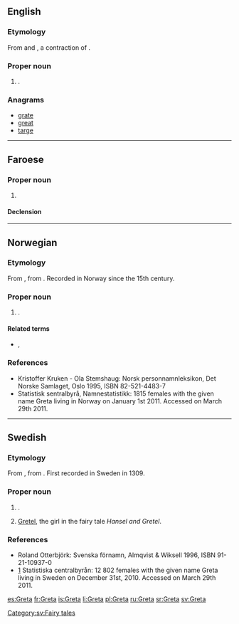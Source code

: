{{also|greta}}
==English==

===Etymology===
From {{etyl|de|en}} and {{etyl|sv|en}} {{term|Greta|lang=sv}}, a contraction  of {{term|Margareta|lang=sv}}.

===Proper noun===
{{en-proper noun}}

# {{given name|female|from=Ancient Greek}}. 

===Anagrams===
* [[grate#English|grate]]
* [[great#English|great]]
* [[targe#English|targe]]

----

==Faroese==

===Proper noun===
{{head|fo|proper noun}}

# {{given name|female|lang=fo}}

====Declension====
{{fo-decl-proper-noun-s-indef|Greta|Gretu|Gretu|Gretu}}

----

==Norwegian==

===Etymology===
From {{etyl|de|no}} {{term|Greta|lang=de}}, from {{term|Margareta|lang=de}}. Recorded in Norway since the 15th century.

===Proper noun===
{{no-proper noun}}

# {{given name|male|lang=no}}.

====Related terms====
* {{l|no|Grete}}, {{l|no|Grethe}}

===References===
* Kristoffer Kruken - Ola Stemshaug: Norsk personnamnleksikon, Det Norske Samlaget, Oslo 1995, ISBN 82-521-4483-7
* [http://www.ssb.no/navn/ ] Statistisk sentralbyrå, Namnestatistikk: 1815 females with the given name Greta living in Norway on January 1st 2011. Accessed on March 29th 2011.

----

==Swedish==

===Etymology===
From {{etyl|de|sv}} {{term|Greta|lang=de}}, from {{term|Margareta|lang=de}}. First recorded in Sweden in 1309.

===Proper noun===
{{head|sv|proper noun}}

# {{given name|female|lang=sv}}.
# [[Gretel]], the girl in the fairy tale ''Hansel and Gretel''.

===References===
* Roland Otterbjörk: Svenska förnamn, Almqvist & Wiksell 1996, ISBN 91-21-10937-0
* [http://www.scb.se/Pages/NameSearch____259432.aspx] Statistiska centralbyrån: 12 802 females with the given name Greta living in Sweden on December 31st, 2010. Accessed on March 29th 2011.

[[Category:sv:Fairy tales]]

[[es:Greta]]
[[fr:Greta]]
[[is:Greta]]
[[li:Greta]]
[[pl:Greta]]
[[ru:Greta]]
[[sr:Greta]]
[[sv:Greta]]
